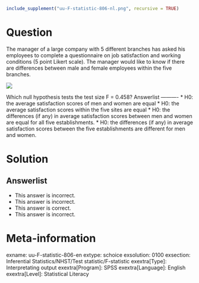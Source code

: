 ```r
include_supplement("uu-F-statistic-806-nl.png", recursive = TRUE)
```

Question
========
  
The manager of a large company with 5 different branches has asked his employees to complete a questionnaire on job satisfaction and working conditions (5 point Likert scale). The manager would like to know if there are differences between male and female employees within the five branches.

![](uu-F-statistic-806-nl.png)


Which null hypothesis tests the test size F = 0.458? 
Answerlist
----------
* H0: the average satisfaction scores of men and women are equal
* H0: the average satisfaction scores within the five sites are equal
* H0: the differences (if any) in average satisfaction scores between men and women are equal for all five establishments.
* H0: the differences (if any) in average satisfaction scores between the five establishments are different for men and women.

Solution
========

Answerlist
----------
* This answer is incorrect.
* This answer is incorrect.
* This answer is correct.
* This answer is incorrect.

Meta-information
================
exname: uu-F-statistic-806-en
extype: schoice
exsolution: 0100
exsection: Inferential Statistics/NHST/Test statistic/F-statistic
exextra[Type]: Interpretating output
exextra[Program]: SPSS
exextra[Language]: English
exextra[Level]: Statistical Literacy